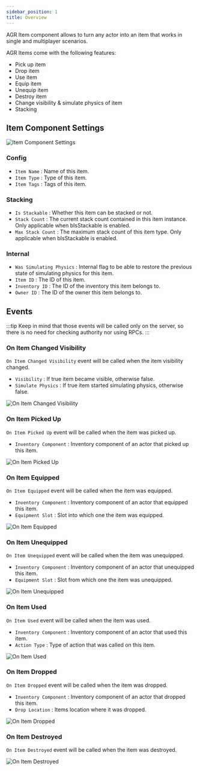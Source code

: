 ```yaml
---
sidebar_position: 1
title: Overview
---
```



AGR Item component allows to turn any actor into an item that works in single and multiplayer scenarios.

AGR Items come with the following features:
* Pick up item
* Drop item
* Use item
* Equip item
* Unequip item
* Destroy item
* Change visibility & simulate physics of item
* Stacking

## Item Component Settings

![Item Component Settings](_static/img/overview/item-component-settings.png)

### Config
* `Item Name` : Name of this item.
* `Item Type` : Type of this item.
* `Item Tags` : Tags of this item.

### Stacking
* `Is Stackable` : Whether this item can be stacked or not.
* `Stack Count` : The current stack count contained in this item instance.
Only applicable when bIsStackable is enabled.
* `Max Stack Count` : The maximum stack count of this item type.
Only applicable when bIsStackable is enabled.

### Internal
* `Was Simulating Physics` : Internal flag to be able to restore the previous
state of simulating physics for this item.
* `Item ID` : The ID of this item.
* `Inventory ID` : The ID of the inventory this item belongs to.
* `Owner ID` : The ID of the owner this item belongs to.

## Events

:::tip
Keep in mind that those events will be called only on the server, so there is
no need for checking authority nor using RPCs.
:::

### On Item Changed Visibility

`On Item Changed Visibility` event will be called when the item visibility changed.
* `Visibility` <Step text="1"/> : If true item became visible, otherwise false.
* `Simulate Physics` <Step text="2"/> : If true item started simulating physics,
otherwise false.

![On Item Changed Visibility](_static/img/overview/on-item-changed-visibility.png)

### On Item Picked Up

`On Item Picked Up` event will be called when the item was picked up.
* `Inventory Component` <Step text="1"/> : Inventory component of an actor that
picked up this item.

![On Item Picked Up](_static/img/overview/on-item-picked-up.png)

### On Item Equipped

`On Item Equipped` event will be called when the item was equipped.
* `Inventory Component` <Step text="1"/> : Inventory component of an actor that
equipped this item.
* `Equipment Slot` <Step text="2"/> : Slot into which one the item was equipped.

![On Item Equipped](_static/img/overview/on-item-equipped.png)

### On Item Unequipped

`On Item Unequipped` event will be called when the item was unequipped.
* `Inventory Component` <Step text="1"/> : Inventory component of an actor that
unequipped this item.
* `Equipment Slot` <Step text="2"/> : Slot from which one the item was unequipped.

![On Item Unequipped](_static/img/overview/on-item-unequipped.png)

### On Item Used

`On Item Used` event will be called when the item was used.
* `Inventory Component` <Step text="1"/> : Inventory component of an actor that
used this item.
* `Action Type` <Step text="2"/> : Type of action that was called on this item.

![On Item Used](_static/img/overview/on-item-used.png)

### On Item Dropped

`On Item Dropped` event will be called when the item was dropped.
* `Inventory Component` <Step text="1"/> : Inventory component of an actor that
dropped this item.
* `Drop Location` <Step text="2"/> : Items location where it was dropped.

![On Item Dropped](_static/img/overview/on-item-dropped.png)

### On Item Destroyed

`On Item Destroyed` event will be called when the item was destroyed.

![On Item Destroyed](_static/img/overview/on-item-destroyed.png)